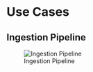 # Use Cases

## Ingestion Pipeline

![Ingestion Pipeline](/home/thulasiram/personal/data_engineering/images/kafka_ingestion_pipeline.png)


